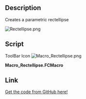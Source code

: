 <languages/>
<translate>
<!--T:1-->
{{Macro
|Name=Rectellipse Macro
|Icon=Macro_Rectellipse.png
|Description=Creates a parametric rectellipse
|Author=fcaponi78
|Version=1.0
|Date=2013-12-24
|FCVersion=All
|Download=[https://wiki.freecad.org/images/b/bf/Macro_Rectellipse.png ToolBar Icon]
}}

<!--T:4-->
==Description==

Creates a parametric rectellipse

</translate>
[[File:Rectellipse.png]]
<translate>

==Script== <!--T:5-->

ToolBar Icon [[Image:Macro_Rectellipse.png]]
</translate>

'''Macro_Rectellipse.FCMacro'''

{{MacroCode|code=
from __future__ import division # allows floating point division from integers
import FreeCAD, Part, math
from FreeCAD import Base

class RectEllipseShape:
   def __init__(self, obj):
      ''' Add the properties: Radius, Eccentricity, Height, Segments (see Property View) '''
      obj.addProperty("App::PropertyLength","a","Rectellipse","A - horizontal radius").a = 16.0
      obj.addProperty("App::PropertyLength","b","Rectellipse","B - vertical radius").b = 9.0
      obj.addProperty("App::PropertyFloat","n","Rectellipse","N ").n=0.2
      obj.addProperty("App::PropertyBool","createFace","Rectellipse","Wheter to create a face or not").createFace=True
      obj.Proxy = self

   def onChanged(self, fp, prop):
      if prop == "a" or prop == "b" or prop == "n" or prop == "segments" or prop == "height" or prop == "createFace":
         #if one of these is changed
         self.execute(fp)

   def execute(self, fp):
      r1=fp.a
      r2=fp.b
      s=fp.n
      z=0.0
      p=1.0
      ####w=2**0.5/2.0 #Ellipse
      w=2**0.5/2.0/(1-s**p)
      curve=Part.BSplineCurve()
      curve.setPeriodic()
      curve.increaseDegree(2) #quadratic
      curve.insertKnots([i*1.0/(4) for i in (1,2,3)],[2]*(3)) #5Knots 8 Poles
      curve.setPole(1,FreeCAD.Vector(0,-r2,z),1)
      curve.setPole(2,FreeCAD.Vector(-r1,-r2,z),w)
      curve.setPole(3,FreeCAD.Vector(-r1,0,z),1)
      curve.setPole(4,FreeCAD.Vector(-r1,r2,z),w)
      curve.setPole(5,FreeCAD.Vector(0,r2,z),1)
      curve.setPole(6,FreeCAD.Vector(r1,r2,z),w)
      curve.setPole(7,FreeCAD.Vector(r1,0,z),1)
      curve.setPole(8,FreeCAD.Vector(r1,-r2,z),w)
      if fp.createFace == True:
         fp.Shape = Part.Face(Part.Wire(curve.toShape()))
      else:
         fp.Shape = curve.toShape()

def makeRectellipseBlock():
   doc = FreeCAD.activeDocument()
   if doc == None:
      doc = FreeCAD.newDocument()
   obj=doc.addObject("Part::FeaturePython","RectEllipseShape") #add object to document
   obj.Label = "RectEllipsse"
   RectEllipseShape(obj)
   obj.ViewObject.Proxy=0
   viewObject = Gui.ActiveDocument.getObject(obj.Name)
   viewObject.ShapeColor = (0.00,0.33,1.00)
   viewObject.DisplayMode = "Flat Lines"
   obj.Shape.check()

if __name__ == "__main__":
   #feature will be generated after macro execution
   makeRectellipseBlock()

}}
<translate>

==Link== <!--T:6-->

<!--T:7-->
[https://github.com/FreeCAD/FreeCAD-macros/blob/master/ParametricObjectCreation/Rectellipse.FCMacro Get the code from GitHub here!]
</translate>